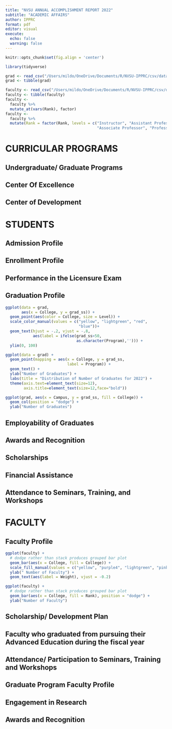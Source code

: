 ```yaml
---
title: "NVSU ANNUAL ACCOMPLISHMENT REPORT 2022"
subtitle: "ACADEMIC AFFAIRS"
author: IPPRC
format: pdf
editor: visual
execute:
  echo: false
  warning: false
---
```


```r
knitr::opts_chunk$set(fig.align = 'center')
```

```r
library(tidyverse)
```

```r
grad <- read_csv("/Users/mildo/OneDrive/Documents/R/NVSU-IPPRC/csv/data1.csv")
grad <- tibble(grad)
```

```r
faculty <- read_csv("/Users/mildo/OneDrive/Documents/R/NVSU-IPPRC/csv/data2.csv")
faculty <- tibble(faculty)
faculty <-
  faculty %>%
  mutate_at(vars(Rank), factor)
faculty <- 
  faculty %>%
  mutate(Rank = factor(Rank, levels = c("Instructor", "Assistant Professor",
                                        "Associate Professor", "Professor")))
```

# CURRICULAR PROGRAMS

## Undergraduate/ Graduate Programs

## Center Of Excellence

## Center of Development

# STUDENTS

## Admission Profile

## Enrollment Profile

## Performance in the Licensure Exam

## Graduation Profile

```r
ggplot(data = grad,
       aes(x = College, y = grad_ss)) +
  geom_point(aes(color = College, size = Level)) +
  scale_color_manual(values = c("yellow", "lightgreen", "red",
                                "blue"))+
  geom_text(hjust = -.2, vjust = -.8, 
            aes(label = ifelse(grad_ss>50,
                               as.character(Program),''))) +
  ylim(0, 100)
```

```r
ggplot(data = grad) + 
  geom_point(mapping = aes(x = College, y = grad_ss,
                           label = Program)) +
  geom_text() +
  ylab("Number of Graduates") +
  labs(title = "Distribution of Number of Graduates for 2022") +
  theme(axis.text=element_text(size=12),
        axis.title=element_text(size=12,face="bold"))
```

```r
ggplot(grad, aes(x = Campus, y = grad_ss, fill = College)) +
  geom_col(position = "dodge") +
  ylab("Number of Graduates")
```

## Employability of Graduates

## Awards and Recognition

## Scholarships

## Financial Assistance

## Attendance to Seminars, Training, and Workshops

# FACULTY

## Faculty Profile

```r
ggplot(faculty) + 
  # dodge rather than stack produces grouped bar plot
  geom_bar(aes(x = College, fill = College)) +
  scale_fill_manual(values = c("yellow", "purple4", "lightgreen", "pink", "darkgreen", "red", "blue", "gray")) +
  ylab(" Number of Faculty") +
  geom_text(aes(label = Weight), vjust = -0.2)
```

```r
ggplot(faculty) + 
  # dodge rather than stack produces grouped bar plot
  geom_bar(aes(x = College, fill = Rank), position = "dodge") +
  ylab("Number of Faculty")
```

## Scholarship/ Development Plan

## Faculty who graduated from pursuing their Advanced Education during the fiscal year

## Attendance/ Participation to Seminars, Training and Workshops

## Graduate Program Faculty Profile

## Engagement in Research

## Awards and Recognition
